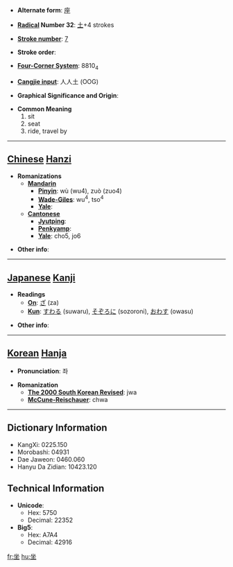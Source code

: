 * '''Alternate form''': [[座]]

* '''[[Wiktionary:Chinese radical index| Radical]] Number 32''': [[Wiktionary:Chinese radical index 土|土]]+4 strokes

* '''[[Wiktionary:Chinese total strokes index|Stroke number]]''': [[Wiktionary:Chinese total strokes index 7|7]]

* '''Stroke order''': 

* '''[[Wiktionary:Chinese four corner index|Four-Corner System]]''': 8810<sub>4</sub>

* '''[[Wiktionary:Chinese Cangjie index|Cangjie input]]''': 人人土 (OOG)

* '''Graphical Significance and Origin''': 

* '''Common Meaning'''
*#sit
*# seat
*# ride, travel by


----

== [[Chinese]] [[Hanzi]] ==

* '''Romanizations'''
** '''[[Mandarin]]'''
*** '''[[Pinyin]]''': wù (wu4), zuò (zuo4)
*** '''[[Wade-Giles]]''': wu<sup>4</sup>, tso<sup>4</sup>
*** '''[[Yale]]''': 
** '''[[Cantonese]]'''
*** '''[[Jyutping]]''':
*** '''[[Penkyamp]]''': 
*** '''[[Yale]]''': cho5, jo6

* '''Other info''': 

----

== [[Japanese]] [[Kanji]] ==

* '''Readings'''
** '''[[On]]''': [[ざ]] (za)
** '''[[Kun]]''': [[すわる]] (suwaru), [[そぞろに]] (sozoroni), [[おわす]] (owasu)

* '''Other info''':  

----

== [[Korean]] [[Hanja]] ==

* '''Pronunciation''': 좌

* '''Romanization'''
** '''[[The 2000 South Korean Revised Romanization|The 2000 South Korean Revised]]''': jwa
** '''[[McCune-Reischauer]]''': chwa

----

== Dictionary Information ==

* KangXi: 0225.150
* Morobashi: 04931
* Dae Jaweon: 0460.060
* Hanyu Da Zidian: 10423.120

== Technical Information ==

* '''Unicode''':
** Hex: 5750
** Decimal: 22352
* '''Big5''':
** Hex: A7A4
** Decimal: 42916

[[fr:坐]]
[[hu:坐]]